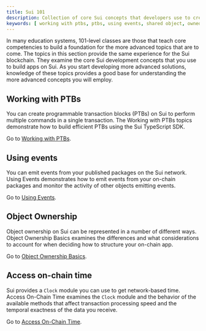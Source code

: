 ```yaml
---
title: Sui 101
description: Collection of core Sui concepts that developers use to create objects and interact with them on the Sui blockchain. 
keywords: [ working with ptbs, ptbs, using events, shared object, owned objects, on-chain time, objects, events, programmable transaction blocks, sui 101, essential sui ]
---
```


In many education systems, 101-level classes are those that teach core competencies to build a foundation for the more advanced topics that are to come. The topics in this section provide the same experience for the Sui blockchain. They examine the core Sui development concepts that you use to build apps on Sui. As you start developing more advanced solutions, knowledge of these topics provides a good base for understanding the more advanced concepts you will employ.

## Working with PTBs

You can create programmable transaction blocks (PTBs) on Sui to perform multiple commands in a single transaction. The Working with PTBs topics demonstrate how to build efficient PTBs using the Sui TypeScript SDK.

Go to [Working with PTBs](./sui-101/working-with-ptbs.mdx).

## Using events

You can emit events from your published packages on the Sui network. Using Events demonstrates how to emit events from your on-chain packages and monitor the activity of other objects emitting events.

Go to [Using Events](./sui-101/using-events.mdx).

## Object Ownership

Object ownership on Sui can be represented in a number of different ways. Object Ownership Basics examines the differences and what considerations to account for when deciding how to structure your on-chain app. 

Go to [Object Ownership Basics](./sui-101/object-ownership.mdx).

## Access on-chain time

Sui provides a `Clock` module you can use to get network-based time. Access On-Chain Time examines the `Clock` module and the behavior of the available methods that affect transaction processing speed and the temporal exactness of the data you receive.

Go to [Access On-Chain Time](./sui-101/access-time.mdx).